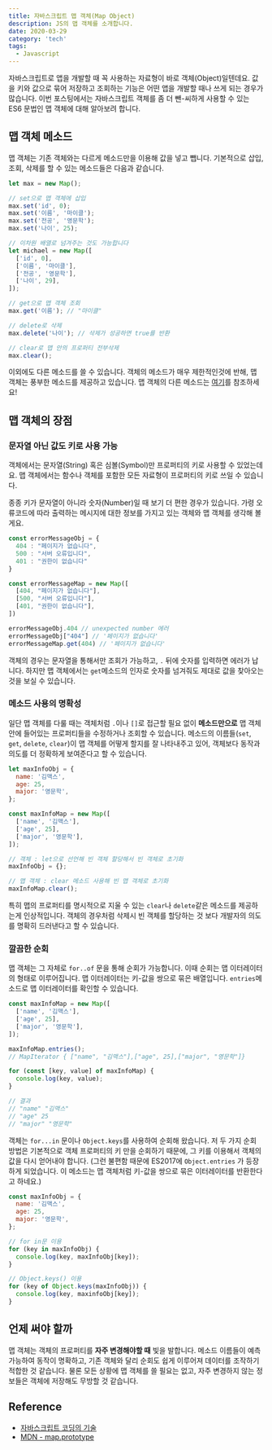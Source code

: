 ```yaml
---
title: 자바스크립트 맵 객체(Map Object)
description: JS의 맵 객체를 소개합니다.
date: 2020-03-29
category: 'tech'
tags:
  - Javascript
---
```


자바스크립트로 앱을 개발할 때 꼭 사용하는 자료형이 바로 객체(Object)일텐데요. 값을 키와 값으로 묶어 저장하고 조회하는 기능은 어떤 앱을 개발할 때나 쓰게 되는 경우가 많습니다. 이번 포스팅에서는 자바스크립트 객체를 좀 더 뺀-씨하게 사용할 수 있는 ES6 문법인 맵 객체에 대해 알아보려 합니다.

## 맵 객체 메소드

맵 객체는 기존 객체와는 다르게 메소드만을 이용해 값을 넣고 뺍니다. 기본적으로 삽입, 조회, 삭제를 할 수 있는 메소드들은 다음과 같습니다.

```javascript
let max = new Map();

// set으로 맵 객체에 삽입
max.set('id', 0);
max.set('이름', '마이클');
max.set('전공', '영문학');
max.set('나이', 25);

// 이차원 배열로 넘겨주는 것도 가능합니다
let michael = new Map([
  ['id', 0],
  ['이름', '마이클'],
  ['전공', '영문학'],
  ['나이', 29],
]);

// get으로 맵 객체 조회
max.get('이름'); // "마이클"

// delete로 삭제
max.delete('나이'); // 삭제가 성공하면 true를 반환

// clear로 맵 안의 프로퍼티 전부삭제
max.clear();
```

이외에도 다른 메소드를 쓸 수 있습니다. 객체의 메소드가 매우 제한적인것에 반해, 맵 객체는 풍부한 메소드를 제공하고 있습니다. 맵 객체의 다른 메소드는 [여기](https://developer.mozilla.org/ko/docs/Web/JavaScript/Reference/Global_Objects/Map)를 참조하세요!

## 맵 객체의 장점

### 문자열 아닌 값도 키로 사용 가능

객체에서는 문자열(String) 혹은 심볼(Symbol)만 프로퍼티의 키로 사용할 수 있었는데요. 맵 객체에서는 함수나 객체를 포함한 모든 자료형이 프로퍼티의 키로 쓰일 수 있습니다.

종종 키가 문자열이 아니라 숫자(Number)일 때 보기 더 편한 경우가 있습니다. 가령 오류코드에 따라 출력하는 메시지에 대한 정보를 가지고 있는 객체와 맵 객체를 생각해 볼게요.

```javascript
const errorMessageObj = {
  404 : "페이지가 없습니다",
  500 : "서버 오류입니다",
  401 : "권한이 없습니다"
}

const errorMessageMap = new Map([
  [404, "페이지가 없습니다"],
  [500, "서버 오류입니다"],
  [401, "권한이 없습니다"],
])

errorMessageObj.404 // unexpected number 에러
errorMessageObj["404"] // '페이지가 없습니다'
errorMessageMap.get(404) // '페이지가 없습니다'
```

객체의 경우는 문자열을 통해서만 조회가 가능하고, `.` 뒤에 숫자를 입력하면 에러가 납니다. 하지만 맵 객체에서는 `get`메소드의 인자로 숫자를 넘겨줘도 제대로 값을 찾아오는 것을 보실 수 있습니다.

### 메소드 사용의 명확성

일단 맵 객체를 다룰 때는 객체처럼 `.`이나 `[]`로 접근할 필요 없이 **메소드만으로** 맵 객체 안에 들어있는 프로퍼티들을 수정하거나 조회할 수 있습니다. 메소드의 이름들(`set`, `get`, `delete`, `clear`)이 맵 객체를 어떻게 할지를 잘 나타내주고 있어, 객체보다 동작과 의도를 더 정확하게 보여준다고 할 수 있습니다.

```javascript
let maxInfoObj = {
  name: '김맥스',
  age: 25,
  major: '영문학',
};

const maxInfoMap = new Map([
  ['name', '김맥스'],
  ['age', 25],
  ['major', '영문학'],
]);

// 객체 : let으로 선언해 빈 객체 할당해서 빈 객체로 초기화
maxInfoObj = {};

// 맵 객체 : clear 메소드 사용해 빈 맵 객체로 초기화
maxInfoMap.clear();
```

특히 맵의 프로퍼티를 명시적으로 지울 수 있는 `clear`나 `delete`같은 메소드를 제공하는게 인상적입니다. 객체의 경우처럼 삭제시 빈 객체를 할당하는 것 보다 개발자의 의도를 명확히 드러낸다고 할 수 있습니다.

### 깔끔한 순회

맵 객체는 그 자체로 `for..of` 문을 통해 순회가 가능합니다. 이때 순회는 맵 이터레이터의 형태로 이루어집니다. 맵 이터레이터는 키-값을 쌍으로 묶은 배열입니다. `entries`메소드로 맵 이터레이터를 확인할 수 있습니다.

```javascript
const maxInfoMap = new Map([
  ['name', '김맥스'],
  ['age', 25],
  ['major', '영문학'],
]);

maxInfoMap.entries();
// MapIterator { ["name", "김맥스"],["age", 25],["major", "영문학"]}

for (const [key, value] of maxInfoMap) {
  console.log(key, value);
}

// 결과
// "name" "김맥스"
// "age" 25
// "major" "영문학"
```

객체는 `for...in` 문이나 `Object.keys`를 사용하여 순회해 왔습니다. 저 두 가지 순회 방법은 기본적으로 객체 프로퍼티의 키 만을 순회하기 때문에, 그 키를 이용해서 객체의 값을 다시 얻어내야 합니다. (그런 불편함 때문에 ES2017에 `Object.entries` 가 등장하게 되었습니다. 이 메소드는 맵 객체처럼 키-값을 쌍으로 묶은 이터레이터를 반환한다고 하네요.)

```javascript
const maxInfoObj = {
  name: '김맥스',
  age: 25,
  major: '영문학',
};

// for in문 이용
for (key in maxInfoObj) {
  console.log(key, maxInfoObj[key]);
}

// Object.keys() 이용
for (key of Object.keys(maxInfoObj)) {
  console.log(key, maxinfoObj[key]);
}
```

## 언제 써야 할까

맵 객체는 객체의 프로퍼티를 **자주 변경해야할 때** 빛을 발합니다. 메소드 이름들이 예측 가능하여 동작이 명확하고, 기존 객체와 달리 순회도 쉽게 이루어져 데이터를 조작하기 적합한 것 같습니다. 물론 모든 상황에 맵 객체를 쓸 필요는 없고, 자주 변경하지 않는 정보들은 객체에 저장해도 무방할 것 같습니다.

## Reference

- [자바스크립트 코딩의 기술](https://github.com/gilbutITbook/007030)
- [MDN - map.prototype](https://developer.mozilla.org/ko/docs/Web/JavaScript/Reference/Global_Objects/Map)
